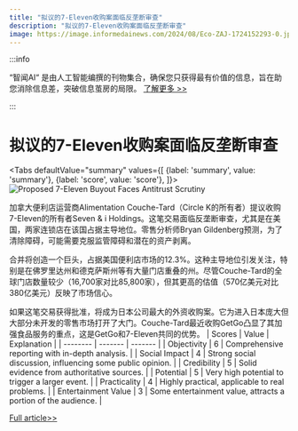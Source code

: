 ```yaml
---
title: "拟议的7-Eleven收购案面临反垄断审查"
description: "拟议的7-Eleven收购案面临反垄断审查"
image: https://image.informedainews.com/2024/08/Eco-ZAJ-1724152293-0.jpg
---
```



:::info

“智闻AI“ 是由人工智能编撰的刊物集合，确保您只获得最有价值的信息，旨在助您消除信息差，突破信息茧房的局限。  [了解更多 >>](/)

:::

# 拟议的7-Eleven收购案面临反垄断审查


<Tabs
	defaultValue="summary"
	values={[
	{label: 'summary', value: 'summary'},
	{label: 'score', value: 'score'},
]}>
<TabItem value="summary">
<img
  src="https://image.informedainews.com/2024/08/Eco-ZAJ-1724152293-0.jpg"
  alt="Proposed 7-Eleven Buyout Faces Antitrust Scrutiny"
/>



加拿大便利店运营商Alimentation Couche-Tard（Circle K的所有者）提议收购7-Eleven的所有者Seven & i Holdings。这笔交易面临反垄断审查，尤其是在美国，两家连锁店在该国占据主导地位。零售分析师Bryan Gildenberg预测，为了清除障碍，可能需要克服监管障碍和潜在的资产剥离。

合并将创造一个巨头，占据美国便利店市场的12.3%。这种主导地位引发关注，特别是在佛罗里达州和德克萨斯州等有大量门店重叠的州。尽管Couche-Tard的全球门店数量较少（16,700家对比85,800家），但其更高的估值（570亿美元对比380亿美元）反映了市场信心。

如果这笔交易获得批准，将成为日本公司最大的外资收购案。它为进入日本庞大但大部分未开发的零售市场打开了大门。Couche-Tard最近收购GetGo凸显了其加强食品服务的重点，这是GetGo和7-Eleven共同的优势。
</TabItem>
<TabItem value="score">
	| Scores     | Value   | Explanation |
	| -------- | ------- | ------- |
	| Objectivity  | 6    | Comprehensive reporting with in-depth analysis.    |
	| Social Impact | 4     | Strong social discussion, influencing some public opinion.    |
	| Credibility    | 5    | Solid evidence from authoritative sources.    |
	| Potential    | 5    | Very high potential to trigger a larger event.    |
	| Practicality    | 4    | Highly practical, applicable to real problems.    |
	| Entertainment Value    | 3    | Some entertainment value, attracts a portion of the audience.    |
</TabItem>
</Tabs>

[Full article>>](https://www.cnbc.com/2024/08/20/7-eleven-buyout-deal-likely-to-face-anti-trust-issues-retail-analyst.html)
